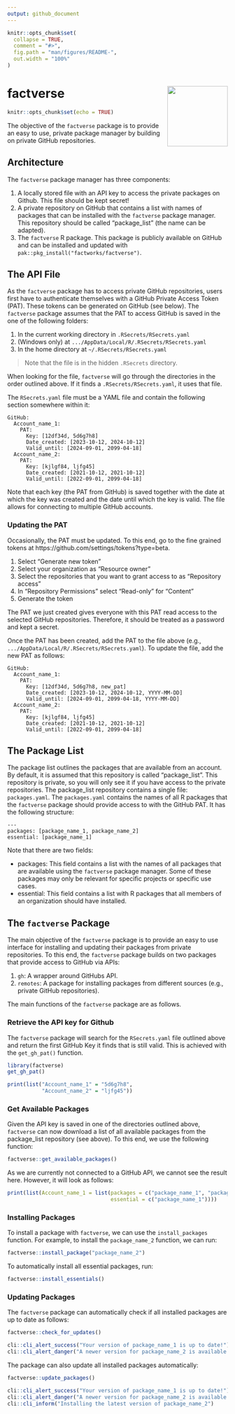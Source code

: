 ```yaml
---
output: github_document
---
```


<!-- README.md is generated from README.Rmd. Please edit that file -->

```r
knitr::opts_chunk$set(
  collapse = TRUE,
  comment = "#>",
  fig.path = "man/figures/README-",
  out.width = "100%"
)
```

# factverse <img src="man/figures/logo.png" align="right" height="138" alt="" />

```r
knitr::opts_chunk$set(echo = TRUE)
```

The objective of the `factverse` package is to provide an easy to use, private
package manager by building on private GitHub repositories.

## Architecture

The `factverse` package manager has three components:

1. A locally stored file with an API key to access the private packages on Github. This
file should be kept secret!
2. A private repository on GitHub that contains a list with names of
packages that can be installed with the `factverse` package manager. This repository
should be called "package_list" (the name can be adapted).
3. The `factverse` R package. This package is publicly available on GitHub and can
be installed and updated with `pak::pkg_install("factworks/factverse")`.

## The API File

As the `factverse` package has to access private GitHub repositories, 
users first have to authenticate themselves with a GitHub Private Access Token (PAT). 
These tokens can be generated on GitHub (see below). The `factverse` package assumes that
the PAT to access GitHub is saved in the one of the following folders:

1. In the current working directory in `.RSecrets/RSecrets.yaml`
2. (Windows only) at `.../AppData/Local/R/.RSecrets/RSecrets.yaml` 
3. In the home directory at `~/.RSecrets/RSecrets.yaml` 

> Note that the file is in the hidden `.RSecrets` directory. 

When looking for the file, `factverse` will go through the directories
in the order outlined above. If it finds a `.RSecrets/RSecrets.yaml`, it uses that file.

The `RSecrets.yaml` file must be a YAML file and contain the following section
somewhere within it:

```
GitHub:
  Account_name_1:
    PAT:
      Key: [12df34d, 5d6g7h8]
      Date_created: [2023-10-12, 2024-10-12]
      Valid_until: [2024-09-01, 2099-04-18]
  Account_name_2:
    PAT:
      Key: [kjlgf84, ljfg45]
      Date_created: [2021-10-12, 2021-10-12]
      Valid_until: [2022-09-01, 2099-04-18]
```

Note that each key (the PAT from GitHub) is saved together with the date at which
the key was created and the date until which the key is valid. The file allows
for connecting to multiple GitHub accounts.

### Updating the PAT

Occasionally, the PAT must be updated. To this end, go to the fine grained
tokens at https://github.com/settings/tokens?type=beta. 

1. Select "Generate new token"
2. Select your organization as "Resource owner"
3. Select the repositories that you want to grant access to as "Repository access" 
4. In "Repository Permissions" select "Read-only" for "Content"
5. Generate the token

The PAT we just created gives everyone with this PAT read access to the selected
GitHub repositories. Therefore, it should be treated as a password and kept a secret.

Once the PAT has been created, add the PAT to the file above (e.g., `.../AppData/Local/R/.RSecrets/RSecrets.yaml`). 
To update the file, add the new PAT as follows:

```
GitHub:
  Account_name_1:
    PAT:
      Key: [12df34d, 5d6g7h8, new_pat]
      Date_created: [2023-10-12, 2024-10-12, YYYY-MM-DD]
      Valid_until: [2024-09-01, 2099-04-18, YYYY-MM-DD]
  Account_name_2:
    PAT:
      Key: [kjlgf84, ljfg45]
      Date_created: [2021-10-12, 2021-10-12]
      Valid_until: [2022-09-01, 2099-04-18]
```

## The Package List

The package list outlines the packages that are available from an account.
By default, it is assumed that this repository is called "package_list". This 
repository is private, so you will only see it if you have access to the private
repositories. The package_list repository contains a single file: `packages.yaml`.
The `packages.yaml` contains the names of all R packages that the `factverse` package
should provide access to with the GitHub PAT. It has the following structure:

```
---
packages: [package_name_1, package_name_2]
essential: [package_name_1]
```

Note that there are two fields:

- packages: This field contains a list with the names of all packages that are
available using the `factverse` package manager. Some of these packages may only be relevant for
specific projects or specific use cases.
- essential: This field contains a list with R packages that all members of an organization
should have installed.

## The `factverse` Package

The main objective of the `factverse` package is to provide an easy to use interface 
for installing and updating their packages from private repositories.
To this end, the `factverse` package builds on two packages that provide
access to GitHub via APIs:

1. `gh`: A wrapper around GitHubs API.
2. `remotes`: A package for installing packages from different sources (e.g., private 
GitHub repositories).

The main functions of the `factverse` package are as follows.

### Retrieve the API key for Github

The `factverse` package will search for the `RSecrets.yaml` file outlined 
above and return the first GitHub Key it finds that is still valid. This is achieved
with the `get_gh_pat()` function.

```r
library(factverse)
get_gh_pat()
```
```r
print(list("Account_name_1" = "5d6g7h8",
           "Account_name_2" = "ljfg45"))
```


### Get Available Packages

Given the API key is saved in one of the directories outlined above, `factverse` can now
download a list of all available packages from the package_list repository (see above). 
To this end, we use the following function:

```r
factverse::get_available_packages()
```

As we are currently not connected to a GitHub API, we cannot see the result here.
However, it will look as follows:

```r
print(list(Account_name_1 = list(packages = c("package_name_1", "package_name_2"),
                                 essential = c("package_name_1"))))
```

### Installing Packages

To install a package with `factverse`, we can use the 
`install_packages` function. For example, to install the `package_name_2` function,
we can run:

```r
factverse::install_package("package_name_2")
```

To automatically install all essential packages, run:

```r
factverse::install_essentials()
```

### Updating Packages

The `factverse` package can automatically check if all installed packages
are up to date as follows:

```r
factverse::check_for_updates()
```
```r
cli::cli_alert_success("Your version of package_name_1 is up to date!")
cli::cli_alert_danger("A newer version for package_name_2 is available. Install the latest version with factverse::install_package(\"package_name_2\").")
```

The package can also update all installed packages automatically:

```r
factverse::update_packages()
```
```r
cli::cli_alert_success("Your version of package_name_1 is up to date!")
cli::cli_alert_danger("A newer version for package_name_2 is available. Install the latest version with factverse::install_package(\"package_name_2\").")
cli::cli_inform("Installing the latest version of package_name_2")
```
